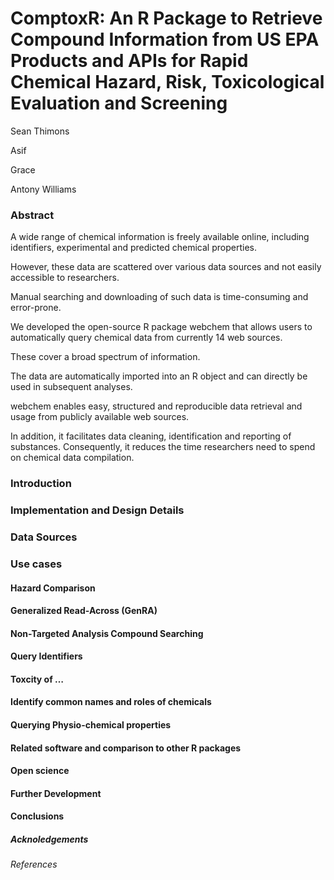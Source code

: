 # ComptoxR: An R Package to Retrieve Compound Information from US EPA Products and APIs for Rapid Chemical Hazard, Risk, Toxicological Evaluation and Screening

Sean Thimons

Asif

Grace

Antony Williams

### Abstract

A wide range of chemical information is freely available online, including identifiers, experimental and predicted chemical properties.

However, these data are scattered over various data sources and not easily accessible to researchers.

Manual searching and downloading of such data is time-consuming and error-prone.

We developed the open-source R package webchem that allows users to automatically query chemical data from currently 14 web sources.

These cover a broad spectrum of information.

The data are automatically imported into an R object and can directly be used in subsequent analyses.

webchem enables easy, structured and reproducible data retrieval and usage from publicly available web sources.

In addition, it facilitates data cleaning, identification and reporting of substances. Consequently, it reduces the time researchers need to spend on chemical data compilation.

### Introduction

### Implementation and Design Details

### Data Sources

### Use cases

#### Hazard Comparison

#### Generalized Read-Across (GenRA)

#### Non-Targeted Analysis Compound Searching

#### Query Identifiers

#### Toxcity of ...

#### Identify common names and roles of chemicals

#### Querying Physio-chemical properties

#### Related software and comparison to other R packages

#### Open science

#### Further Development

#### Conclusions

##### Acknoledgements

###### References

